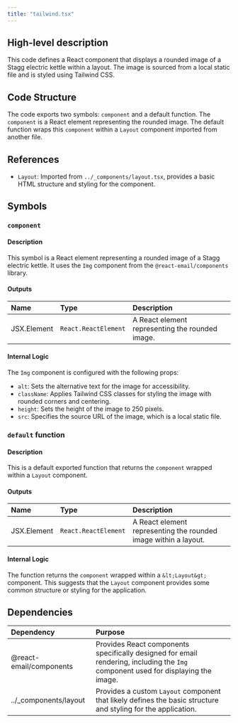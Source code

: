 ```yaml
---
title: "tailwind.tsx"
---
```


## High-level description
This code defines a React component that displays a rounded image of a Stagg electric kettle within a layout. The image is sourced from a local static file and is styled using Tailwind CSS.

## Code Structure
The code exports two symbols: `component` and a default function. The `component` is a React element representing the rounded image. The default function wraps this `component` within a `Layout` component imported from another file.

## References
- `Layout`: Imported from `../_components/layout.tsx`, provides a basic HTML structure and styling for the component.

## Symbols
### `component`
#### Description
This symbol is a React element representing a rounded image of a Stagg electric kettle. It uses the `Img` component from the `@react-email/components` library.

#### Outputs
| Name | Type | Description |
|:-----|:-----|:------------|
| JSX.Element | `React.ReactElement` | A React element representing the rounded image. |

#### Internal Logic
The `Img` component is configured with the following props:
- `alt`: Sets the alternative text for the image for accessibility.
- `className`: Applies Tailwind CSS classes for styling the image with rounded corners and centering.
- `height`: Sets the height of the image to 250 pixels.
- `src`: Specifies the source URL of the image, which is a local static file.

### `default` function
#### Description
This is a default exported function that returns the `component` wrapped within a `Layout` component.

#### Outputs
| Name | Type | Description |
|:-----|:-----|:------------|
| JSX.Element | `React.ReactElement` | A React element representing the rounded image within a layout. |

#### Internal Logic
The function returns the `component` wrapped within a `&lt;Layout&gt;` component. This suggests that the `Layout` component provides some common structure or styling for the application.

## Dependencies
| Dependency | Purpose |
|:-----------|:--------|
| @react-email/components | Provides React components specifically designed for email rendering, including the `Img` component used for displaying the image. |
| ../_components/layout | Provides a custom `Layout` component that likely defines the basic structure and styling for the application. |

